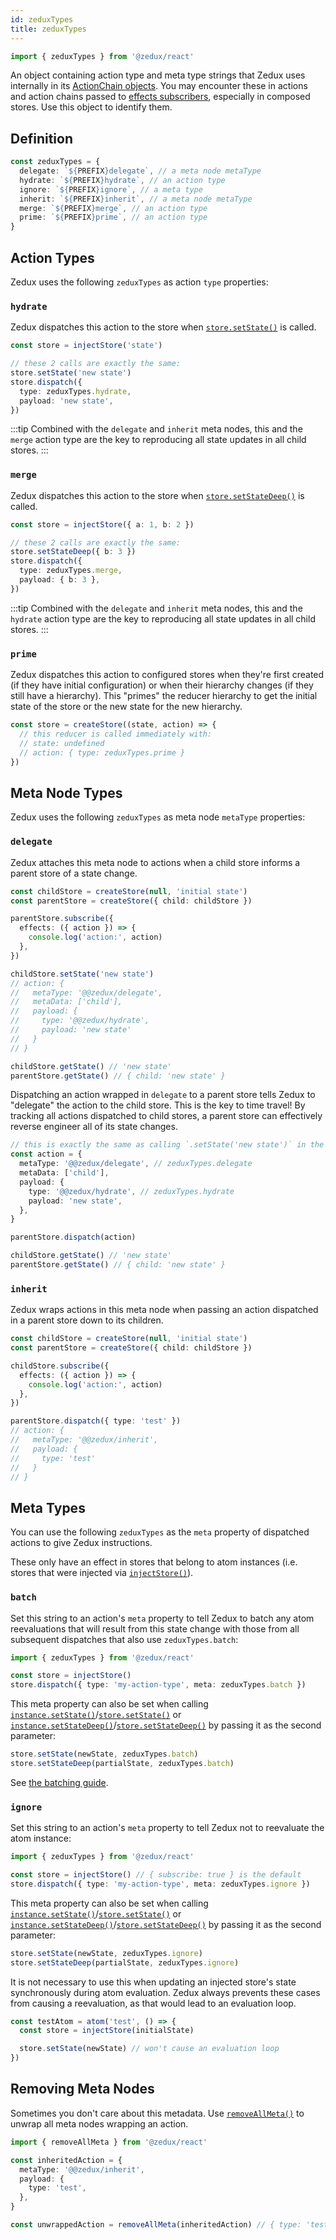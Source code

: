 ```yaml
---
id: zeduxTypes
title: zeduxTypes
---
```


```ts
import { zeduxTypes } from '@zedux/react'
```

An object containing action type and meta type strings that Zedux uses internally in its [ActionChain objects](../types/ActionChain). You may encounter these in actions and action chains passed to [effects subscribers](../classes/Store#subscribe), especially in composed stores. Use this object to identify them.

## Definition

```ts
const zeduxTypes = {
  delegate: `${PREFIX}delegate`, // a meta node metaType
  hydrate: `${PREFIX}hydrate`, // an action type
  ignore: `${PREFIX}ignore`, // a meta type
  inherit: `${PREFIX}inherit`, // a meta node metaType
  merge: `${PREFIX}merge`, // an action type
  prime: `${PREFIX}prime`, // an action type
}
```

## Action Types

Zedux uses the following `zeduxTypes` as action `type` properties:

### `hydrate`

Zedux dispatches this action to the store when [`store.setState()`](../classes/Store#setstate) is called.

```ts
const store = injectStore('state')

// these 2 calls are exactly the same:
store.setState('new state')
store.dispatch({
  type: zeduxTypes.hydrate,
  payload: 'new state',
})
```

:::tip
Combined with the `delegate` and `inherit` meta nodes, this and the `merge` action type are the key to reproducing all state updates in all child stores.
:::

### `merge`

Zedux dispatches this action to the store when [`store.setStateDeep()`](../classes/Store#setstatedeep) is called.

```ts
const store = injectStore({ a: 1, b: 2 })

// these 2 calls are exactly the same:
store.setStateDeep({ b: 3 })
store.dispatch({
  type: zeduxTypes.merge,
  payload: { b: 3 },
})
```

:::tip
Combined with the `delegate` and `inherit` meta nodes, this and the `hydrate` action type are the key to reproducing all state updates in all child stores.
:::

### `prime`

Zedux dispatches this action to configured stores when they're first created (if they have initial configuration) or when their hierarchy changes (if they still have a hierarchy). This "primes" the reducer hierarchy to get the initial state of the store or the new state for the new hierarchy.

```ts
const store = createStore((state, action) => {
  // this reducer is called immediately with:
  // state: undefined
  // action: { type: zeduxTypes.prime }
})
```

## Meta Node Types

Zedux uses the following `zeduxTypes` as meta node `metaType` properties:

### `delegate`

Zedux attaches this meta node to actions when a child store informs a parent store of a state change.

```ts
const childStore = createStore(null, 'initial state')
const parentStore = createStore({ child: childStore })

parentStore.subscribe({
  effects: ({ action }) => {
    console.log('action:', action)
  },
})

childStore.setState('new state')
// action: {
//   metaType: '@@zedux/delegate',
//   metaData: ['child'],
//   payload: {
//     type: '@@zedux/hydrate',
//     payload: 'new state'
//   }
// }

childStore.getState() // 'new state'
parentStore.getState() // { child: 'new state' }
```

Dispatching an action wrapped in `delegate` to a parent store tells Zedux to "delegate" the action to the child store. This is the key to time travel! By tracking all actions dispatched to child stores, a parent store can effectively reverse engineer all of its state changes.

```ts
// this is exactly the same as calling `.setState('new state')` in the child store:
const action = {
  metaType: '@@zedux/delegate', // zeduxTypes.delegate
  metaData: ['child'],
  payload: {
    type: '@@zedux/hydrate', // zeduxTypes.hydrate
    payload: 'new state',
  },
}

parentStore.dispatch(action)

childStore.getState() // 'new state'
parentStore.getState() // { child: 'new state' }
```

### `inherit`

Zedux wraps actions in this meta node when passing an action dispatched in a parent store down to its children.

```ts
const childStore = createStore(null, 'initial state')
const parentStore = createStore({ child: childStore })

childStore.subscribe({
  effects: ({ action }) => {
    console.log('action:', action)
  },
})

parentStore.dispatch({ type: 'test' })
// action: {
//   metaType: '@@zedux/inherit',
//   payload: {
//     type: 'test'
//   }
// }
```

## Meta Types

You can use the following `zeduxTypes` as the `meta` property of dispatched actions to give Zedux instructions.

These only have an effect in stores that belong to atom instances (i.e. stores that were injected via [`injectStore()`](../injectors/injectStore)).

### `batch`

Set this string to an action's `meta` property to tell Zedux to batch any atom reevaluations that will result from this state change with those from all subsequent dispatches that also use `zeduxTypes.batch`:

```ts
import { zeduxTypes } from '@zedux/react'

const store = injectStore()
store.dispatch({ type: 'my-action-type', meta: zeduxTypes.batch })
```

This meta property can also be set when calling [`instance.setState()`](../classes/AtomInstance#setstate)/[`store.setState()`](../classes/Store#setstate) or [`instance.setStateDeep()`](../classes/AtomInstance#setstatedeep)/[`store.setStateDeep()`](../classes/Store#setstatedeep) by passing it as the second parameter:

```ts
store.setState(newState, zeduxTypes.batch)
store.setStateDeep(partialState, zeduxTypes.batch)
```

See [the batching guide](../../advanced/batching).

### `ignore`

Set this string to an action's `meta` property to tell Zedux not to reevaluate the atom instance:

```ts
import { zeduxTypes } from '@zedux/react'

const store = injectStore() // { subscribe: true } is the default
store.dispatch({ type: 'my-action-type', meta: zeduxTypes.ignore })
```

This meta property can also be set when calling [`instance.setState()`](../classes/AtomInstance#setstate)/[`store.setState()`](../classes/Store#setstate) or [`instance.setStateDeep()`](../classes/AtomInstance#setstatedeep)/[`store.setStateDeep()`](../classes/Store#setstatedeep) by passing it as the second parameter:

```ts
store.setState(newState, zeduxTypes.ignore)
store.setStateDeep(partialState, zeduxTypes.ignore)
```

It is not necessary to use this when updating an injected store's state synchronously during atom evaluation. Zedux always prevents these cases from causing a reevaluation, as that would lead to an evaluation loop.

```ts
const testAtom = atom('test', () => {
  const store = injectStore(initialState)

  store.setState(newState) // won't cause an evaluation loop
})
```

## Removing Meta Nodes

Sometimes you don't care about this metadata. Use [`removeAllMeta()`](action-chain-utils#removeallmeta) to unwrap all meta nodes wrapping an action.

```ts
import { removeAllMeta } from '@zedux/react'

const inheritedAction = {
  metaType: '@@zedux/inherit',
  payload: {
    type: 'test',
  },
}

const unwrappedAction = removeAllMeta(inheritedAction) // { type: 'test' }
```
